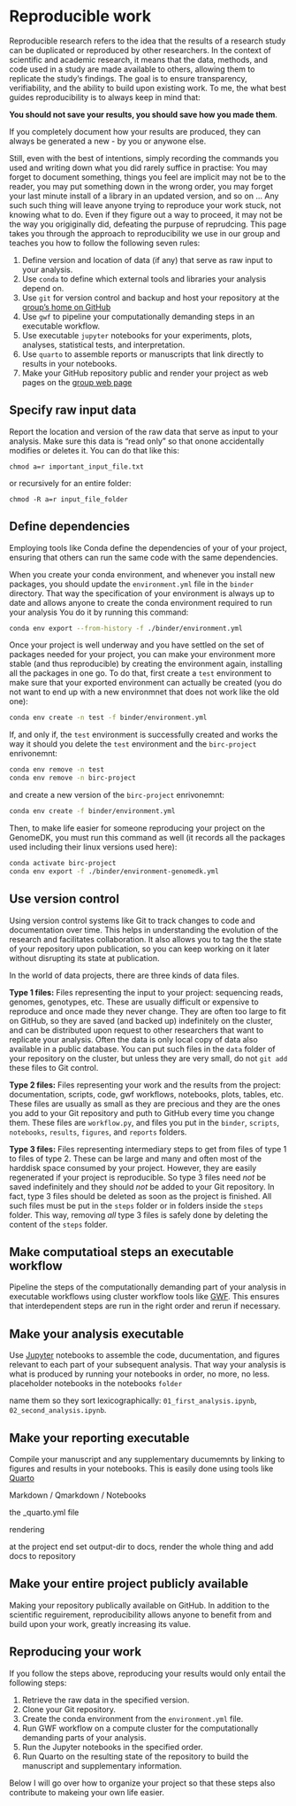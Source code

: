 
# Reproducible work {#sec-reproducible-work}

Reproducible research refers to the idea that the results of a research study can be duplicated or reproduced by other researchers. In the context of scientific and academic research, it means that the data, methods, and code used in a study are made available to others, allowing them to replicate the study's findings. The goal is to ensure transparency, verifiability, and the ability to build upon existing work. To me, the what best guides reproducibility is to always keep in mind that:

 **You should not save your results, you should save how you made them**. 
 
 If you completely document how your results are produced, they can always be generated a new - by you or anywone else. 

Still, even with the best of intentions, simply recording the commands you used and writing down what you did rarely suffice in practise: You may forget to document something, things you feel are implicit may not be to the reader, you may put something down in the wrong order, you may forget your last minute install of a library in an updated version, and so on ... Any such such thing will leave anyone trying to reproduce your work stuck, not knowing what to do. Even if they figure out a way to proceed, it may not be the way you origiginally did, defeating the purpuse of reprudcing. This page takes you through the approach to reproducibility we use in our group and teaches you how to follow the following seven rules:

1. Define version and location of data (if any) that serve as raw input to your analysis.
2. Use `conda` to define which external tools and libraries your analysis depend on.
3. Use `git` for version control and backup and host your repository at the [group's home on GitHub](https://github.com/munch-lab)
4. Use `gwf` to pipeline your computationally demanding steps in an executable workflow.
5. Use executable `jupyter` notebooks for your experiments, plots, analyses, statistical tests, and interpretation.
6. Use `quarto` to assemble reports or manuscripts that link directly to results in your notebooks.
7. Make your GitHub repository public and render your project as web pages on the [group web page]()

## Specify raw input data

Report the location and version of the raw data that serve as input to your analysis. Make sure this data is "read only" so that onone accidentally modifies or deletes it. You can do that like this:

```
chmod a=r important_input_file.txt
```

or recursively for an entire folder:

```
chmod -R a=r input_file_folder
```

## Define dependencies

Employing tools like Conda define the dependencies of your of your project, ensuring that others can run the same code with the same dependencies.

When you create your conda environment, and whenever you install new packages, you should update the `environment.yml` file in the `binder` directory. That way the specification of your environment is always up to date and allows anyone to create the conda environment required to run your analysis You do it by running this command:

```bash
conda env export --from-history -f ./binder/environment.yml
```

Once your project is well underway and you have settled on the set of packages needed for your project, you can make your environment more stable (and thus reproducible) by creating the environment again, installing all the packages in one go. To do that, first create a `test` environment to make sure that your exported environment can actually be created (you do not want to end up with a new environmnet that does not work like the old one):

```bash
conda env create -n test -f binder/environment.yml
```

If, and only if, the `test` environment is successfully created and works the way it should you delete the `test` environment and the `birc-project` enrivonemnt:

```bash
conda env remove -n test
conda env remove -n birc-project
```

and create a new version of the `birc-project` enrivonemnt:

```bash
conda env create -f binder/environment.yml
```

Then, to make life easier for someone reproducing your project on the GenomeDK, you must run this command as well (it records all the packages used including their linux versions used here):

```bash
conda activate birc-project
conda env export -f ./binder/environment-genomedk.yml
```


## Use version control

Using version control systems like Git to track changes to code and documentation over time. This helps in understanding the evolution of the research and facilitates collaboration. It also allows you to tag the the state of your repository upon publication, so you can keep working on it later without disrupting its state at publication.

In the world of data projects, there are three kinds of data files. 

**Type 1 files:** Files representing the input to your project: sequencing reads, genomes, genotypes, etc. These are usually difficult or expensive to reproduce and once made they never change. They are often too large to fit on GitHub, so they are saved (and backed up) indefinitely on the cluster, and can be distributed upon request to other researchers that want to replicate your analysis. Often the data is only local copy of data also available in a public database. You can put such files in the `data` folder of your repository on the cluster, but unless they are very small, do not `git add` these files to Git control.

**Type 2 files:** Files representing your work and the results from the project: documentation, scripts, code, gwf workflows, notebooks, plots, tables, etc. These files are usually as small as they are precious and they are the ones you add to your Git repository and puth to GitHub every time you change them. These files are `workflow.py`, and files you put in the `binder`, `scripts`, `notebooks`, `results`, `figures`, and `reports` folders.
 
**Type 3 files:** Files representing intermediary steps to get from files of type 1 to files of type 2. These can be large and many and often most of the harddisk space consumed by your project. However, they are easily regenerated if your project is reproducible. So type 3 files need *not* be saved indefinitely and they should *not* be added to your Git repository. In fact, type 3 files should be deleted as soon as the project is finished. All such files must be put in the `steps` folder or in folders inside the `steps` folder. This way, removing *all* type 3 files is safely done by deleting the content of the `steps` folder.

## Make computatioal steps an executable workflow 

Pipeline the steps of the computationally demanding part of your analysis in executable workflows using cluster workflow tools like [GWF](https://gwf.app/). This ensures that interdependent steps are run in the right order and rerun if necessary.

## Make your analysis executable

Use [Jupyter](https://jupyter.org/) notebooks to assemble the code, ducumentation, and figures relevant to each part of your subsequent analysis. That way your analysis is what is produced by running your notebooks in order, no more, no less.
placeholder notebooks in the notebooks `folder`

name them so they sort lexicographically: `01_first_analysis.ipynb`, ` 02_second_analysis.ipynb`.


## Make your reporting executable

Compile your manuscript and any supplementary ducumemnts by linking to figures and results in your notebooks. This is easily done using tools like [Quarto](https://quarto.org/)

Markdown / Qmarkdown / Notebooks

the _quarto.yml file

rendering

at the project end set output-dir to docs, render the whole thing and add docs to repository

## Make your entire project publicly available

Making your repository publically available on GitHub. In addition to the scientific reguirement, reproducibility allows anyone to benefit from and build upon your work, greatly increasing its value.


## Reproducing your work

If you follow the steps above, reproducing your results would only entail the following steps:

1. Retrieve the raw data in the specified version.
2. Clone your Git repository.
3. Create the conda environment from the `environment.yml` file.
4. Run GWF workflow on a compute cluster for the computationally demanding parts of your analysis.
5. Run the Jupyter notebooks in the specified order.
6. Run Quarto on the resulting state of the repository to build the manuscript and supplementary information.

Below I will go over how to organize your project so that these steps also contribute to makeing your own life easier. 